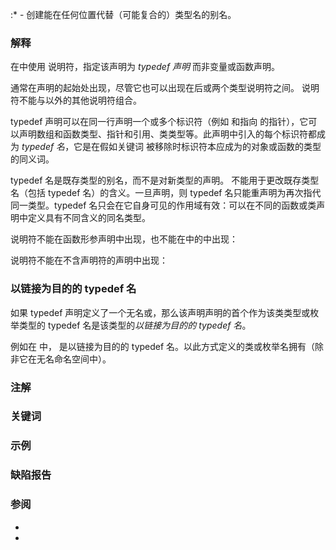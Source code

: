 {{title|{{tt|typedef}} 说明符}}
{{cpp/language/declarations/navbar}}

:* {{ttb|typedef}} - 创建能在任何位置代替（可能复合的）类型名的别名。

===解释===
在{{rlp|declarations|声明}}中使用 {{c/core|typedef}} 说明符，指定该声明为 ''typedef 声明'' 而非变量或函数声明。

{{c/core|typedef}} 通常在声明的起始处出现，尽管它也可以出现在{{rlp|declarations#说明符|类型说明符}}后或两个类型说明符之间。{{c/core|typedef}} 说明符不能与{{rlp|declarations#说明符|类型说明符}}以外的其他说明符组合。

typedef 声明可以在同一行声明一个或多个标识符（例如 {{c/core|int}} 和指向 {{c/core|int}} 的指针），它可以声明数组和函数类型、指针和引用、类类型等。此声明中引入的每个标识符都成为 ''typedef 名''，它是在假如关键词 {{c/core|typedef}} 被移除时标识符本应成为的对象或函数的类型的同义词。

typedef 名是既存类型的别名，而不是对新类型的声明。{{c/core|typedef}} 不能用于更改既存类型名（包括 typedef 名）的含义。一旦声明，则 typedef 名只能重声明为再次指代同一类型。typedef 名只会在它自身可见的作用域有效：可以在不同的函数或类声明中定义具有不同含义的同名类型。

{{c/core|typedef}} 说明符不能在函数形参声明中出现，也不能在{{rlps|function#函数定义}}中的{{spar sep|声明说明符序列}}中出现：
{{source|code=
void f1(typedef int param); // 非良构
typedef int f2() {}         // 非良构
}}

{{c/core|typedef}} 说明符不能在不含声明符的声明中出现：
{{source|code=
typedef struct X {}; // 非良构
}}

===以链接为目的的 typedef 名===
如果 typedef 声明定义了一个无名{{rlp|classes|类}}或{{rlp|enum|枚举}}，那么该声明声明的首个作为该类类型或枚举类型的 typedef 名是该类型的''以链接为目的的 typedef 名''。

例如在 {{c|typedef struct { /* ... */ } S;}} 中，{{tt|S}} 是以链接为目的的 typedef 名。以此方式定义的类或枚举名拥有{{rlp|storage duration#链接|外部链接}}（除非它在无名命名空间中）。

{{rrev|since=c++20|
以此方式定义的无名类应当仅含与 C 兼容的构造。具体而言，它必须不

* 声明除了非静态数据成员、成员枚举或成员类以外的任何成员，
* 拥有任何{{rlp|derived class|基类}}或{{rlp|data members#成员初始化|默认成员初始化式}}，或
* 含有 {{rlp|lambda|lambda 表达式}}，

而所有成员类也必须（递归地）满足这些要求。
}}

===注解===
{{rrev|since=c++11|
{{rlp|type alias|类型别名}}通过不同的语法提供与 typedef 声明相同的功能，而且也可以用于模板名。
}}

===关键词===
{{ltt|cpp/keyword/typedef}}

===示例===
{{source|code=
// 简单 typedef
typedef unsigned long ulong;

// 下面两个对象拥有同一类型
unsigned long l1;
ulong l2;

// 更复杂的 typedef
typedef int int_t, *intp_t, (&amp;fp)(int, ulong), arr_t[10];

// 下面两个对象拥有同一类型
int a1[10];
arr_t a2;

// 当心：下面两个对象拥有不同类型
const intp_t p1 = 0; // int *const p1 = 0
const int *p2;

// 避免必须写 "struct S" 的常见 C 手法
typedef struct {int a; int b;} S, *pS;

// 下面两个对象拥有相同类型
pS ps1;
S* ps2;
 
// 错误：存储类说明符不能在 typedef 声明中出现
// typedef static unsigned int uint;

// typedef 可以在声明说明符序列中的任何位置中使用
long unsigned typedef int long ullong;
// 写作 "typedef unsigned long long int ullong;" 更符合惯例

// std::add_const，与许多其他元函数相似，使用了成员 typedef
template&lt;class T&gt;
struct add_const
{
    typedef const T type;
};

typedef struct Node
{
    struct listNode* next; // 声明名为 listNode 的新的（不完整）结构体类型
} listNode; // 错误：与先前声明的结构体名冲突

// C++20 错误: “带有链接目的的 typedef 名的结构体”有成员函数
typedef struct { void f() {} } C_Incompatible;
}}

===缺陷报告===
{{dr list begin}}
{{dr list item|wg=cwg|dr=576|std=C++98|before=不能在函数定义中的任何地方使用 {{c/core|typedef}}|after=可以在函数体中使用}}
{{dr list item|wg=cwg|dr=2071|std=C++98|before={{c/core|typedef}} 可以在不含声明符的声明中出现|after=不能出现}}
{{dr list end}}

===参阅===
* {{rlp|type alias|类型别名}}
* {{rlp|type alias|别名模板}}
{{dsc begin}}
{{dsc see c|c/language/typedef|typedef 声明}}
{{dsc end}}

{{langlinks|de|en|es|fr|it|ja|pt|ru}}